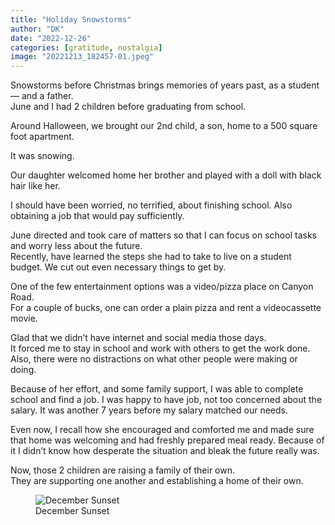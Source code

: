 ---
title: "Holiday Snowstorms"
author: "DK"
date: "2022-12-26"
categories: [gratitude, nostalgia]
image: "20221213_182457-01.jpeg"
---

Snowstorms before Christmas brings memories of years past, as a student --- and a father.  
June and I had 2 children before graduating from school.

Around Halloween, we brought our 2nd child, a son, home to a 500 square foot apartment.

It was snowing.

Our daughter welcomed home her brother and played with a doll with black hair like her.

I should have been worried, no terrified, about finishing school.
Also obtaining a job that would pay sufficiently.

June directed and took care of matters so that I can focus on school tasks and worry less about the future.  
Recently, have learned the steps she had to take to live on a student budget.
We cut out even necessary things to get by.

One of the few entertainment options was a video/pizza place on Canyon Road.  
For a couple of bucks, one can order a plain pizza and rent a videocassette movie.

Glad that we didn't have internet and social media those days.  
It forced me to stay in school and work with others to get the work done.  
Also, there were no distractions on what other people were making or doing.  

Because of her effort, and some family support, I was able to complete school and find a job.
I was happy to have job, not too concerned about the salary. 
It was another 7 years before my salary matched our needs.

Even now, I recall how she encouraged and comforted me and made sure that home was welcoming and had freshly prepared meal ready.
Because of it I didn’t know how desperate the situation and bleak the future really was.

Now, those 2 children are raising a family of their own.  
They are supporting one another and establishing a home of their own.

![December Sunset](20221127_170959-01.jpeg)
